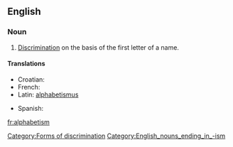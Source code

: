 ==English==
===Noun===
{{wikipedia}}
{{en-noun|-}}

#[[discrimination|Discrimination]] on the basis of the first letter of a name.

====Translations====
{{top}}
*Croatian: {{t-|hr|alfabetizam|m}}
* French: {{t+|fr|alphabétisme|m}}
*Latin: [[alphabetismus]] {{m}}
{{mid}}
* Spanish: {{t-|es|alfabetismo|m}}
{{bottom}}

[[Category:Forms of discrimination]]
[[Category:English_nouns_ending_in_-ism]]
[[fr:alphabetism]]